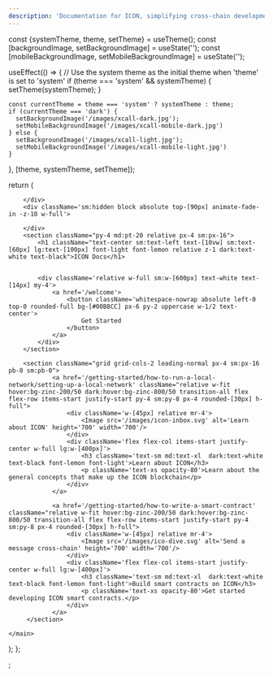 ```yaml
---
description: 'Documentation for ICON, simplifying cross-chain development with its easy-to-use xCall messaging standard and connections to secure bridging protocols.'
---
```



  const {systemTheme, theme, setTheme} = useTheme();
  const [backgroundImage, setBackgroundImage] = useState('');
  const [mobileBackgroundImage, setMobileBackgroundImage] = useState('');

useEffect(() => {
// Use the system theme as the initial theme when 'theme' is set to 'system'
if (theme === 'system' && systemTheme) {
setTheme(systemTheme);
}

    const currentTheme = theme === 'system' ? systemTheme : theme;
    if (currentTheme === 'dark') {
      setBackgroundImage('/images/xcall-dark.jpg');
      setMobileBackgroundImage('/images/xcall-mobile-dark.jpg')
    } else {
      setBackgroundImage('/images/xcall-light.jpg');
      setMobileBackgroundImage('/images/xcall-mobile-light.jpg')
    }

}, [theme, systemTheme, setTheme]);

return (

<main className="font-montserrat max-w-7xl min-h-none sm:min-h-screen mx-auto space-y-0 mt-20 sm:mt-0 sm:space-y-10 dark:text-zinc-300 text-zinc-700 border dark:border-black/0 border-white/0 ">
<div className='hidden sm:block absolute top-[90px] animate-fade-in -z-10'>
    
</div>
<div className='sm:hidden block h-[220px]'>

        </div>
        <div className='sm:hidden block absolute top-[90px] animate-fade-in -z-10 w-full'>
            
        </div>
        <section className="py-4 md:pt-20 relative px-4 sm:px-16">
            <h1 className="text-center sm:text-left text-[10vw] sm:text-[60px] lg:text-[100px] font-light font-lemon relative z-1 dark:text-white text-black">ICON Docs</h1>
            

            <div className='relative w-full sm:w-[600px] text-white text-[14px] my-4'>
                <a href='/welcome'>
                    <button className='whitespace-nowrap absolute left-0 top-0 rounded-full bg-[#00B8CC] px-6 py-2 uppercase w-1/2 text-center'>
                        Get Started
                    </button>
                </a>
            </div>
        </section>

        <section className="grid grid-cols-2 leading-normal px-4 sm:px-16 pb-8 sm:pb-0">
                <a href='/getting-started/how-to-run-a-local-network/setting-up-a-local-network' className="relative w-fit hover:bg-zinc-200/50 dark:hover:bg-zinc-800/50 transition-all flex flex-row items-start justify-start py-4 sm:py-8 px-4 rounded-[30px] h-full">
                    <div className='w-[45px] relative mr-4'>
                        <Image src='/images/icon-inbox.svg' alt='Learn about ICON' height='700' width='700'/>
                    </div>
                    <div className='flex flex-col items-start justify-center w-full lg:w-[400px]'>
                        <h3 className='text-sm md:text-xl  dark:text-white text-black font-lemon font-light'>Learn about ICON</h3>
                        <p className='text-xs opacity-80'>Learn about the general concepts that make up the ICON blockchain</p>
                    </div>
                </a>

                <a href='/getting-started/how-to-write-a-smart-contract' className="relative w-fit hover:bg-zinc-200/50 dark:hover:bg-zinc-800/50 transition-all flex flex-row items-start justify-start py-4 sm:py-8 px-4 rounded-[30px] h-full">
                    <div className='w-[45px] relative mr-4'>
                        <Image src='/images/ico-dive.svg' alt='Send a message cross-chain' height='700' width='700'/>
                    </div>
                    <div className='flex flex-col items-start justify-center w-full lg:w-[400px]'>
                        <h3 className='text-sm md:text-xl  dark:text-white text-black font-lemon font-light'>Build smart contracts on ICON</h3>
                        <p className='text-xs opacity-80'>Get started developing ICON smart contracts.</p>
                    </div>
                </a>
         </section>

    </main>

);
};


;

